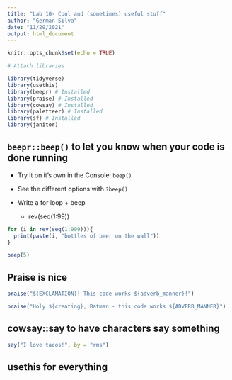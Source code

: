 ```yaml
---
title: "Lab 10- Cool and (sometimes) useful stuff"
author: "German Silva"
date: "11/29/2021"
output: html_document
---
```


```r
knitr::opts_chunk$set(echo = TRUE)

# Attach libraries

library(tidyverse)
library(usethis)
library(beepr) # Installed
library(praise) # Installed
library(cowsay) # Installed
library(paletteer) # Installed
library(sf) # Installed
library(janitor)
```

## `beepr::beep()` to let you know when your code is done running

- Try it on it's own in the Console: `beep()`

- See the different options with `?beep()`

- Write a for loop + beep
  - rev(seq(1:99))

```r
for (i in rev(seq(1:999))){
  print(paste(i, "bottles of beer on the wall"))
}

beep(5)
```

## Praise is nice

```r
praise("${EXCLAMATION}! This code works ${adverb_manner}!")

praise("Holy ${creating}, Batman - this code works ${ADVERB_MANNER}")
```

## cowsay::say to have characters say something

```r
say("I love tacos!", by = "rms")
```

## usethis for everything

```r

```

